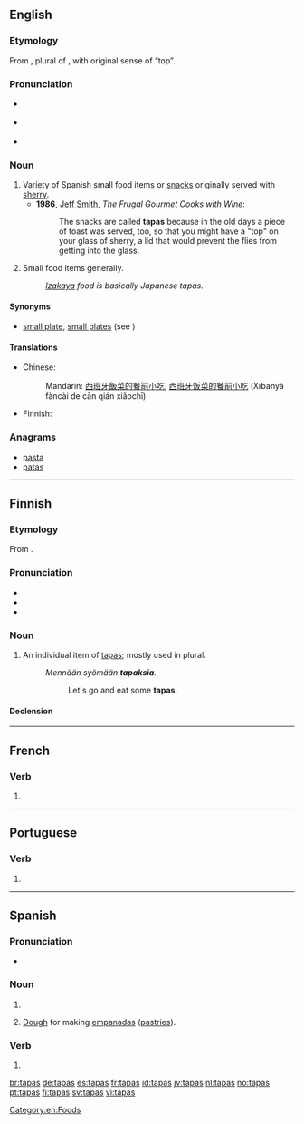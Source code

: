 ==English==

===Etymology===
From {{etyl|es|en}} {{term|tapas|lang=es}}, plural of {{term|tapa|lang=es}}, with original sense of “top”.

===Pronunciation===
* {{a|UK}} {{IPA|/ˈtæp.æs/|/ˈtæp.əs/|lang=en}}
* {{a|US}} {{IPA|/ˈtæp.əs/|/ˈtɑːp.əs/|lang=en}}
* {{audio|en-us-tapas.ogg|Audio (US)|lang=en}} {{audio|En-us-ncalif-tapas.ogg|Audio (US, Northern California)|lang=en}}
{{rfap|UK|UK|lang=en}}

===Noun===
{{en-noun|-}}

# Variety of Spanish small food items or [[snack]]s originally served with [[sherry]].
#* '''1986''', [[w:Jeff Smith (TV personality)|Jeff Smith]], ''The Frugal Gourmet Cooks with Wine'':
#*: The snacks are called '''tapas''' because in the old days a piece of toast was served, too, so that you might have a "top" on your glass of sherry, a lid that would prevent the flies from getting into the glass.
# Small food items generally.
#: ''[[izakaya|Izakaya]] food is basically Japanese tapas.''

====Synonyms====
* [[small plate]], [[small plates]] (see {{w|small plates}})

====Translations====
{{trans-top|variety of small foods}}
* Chinese:
*: Mandarin: [[西班牙]][[飯菜]][[的]][[餐]][[前]][[小吃]], [[西班牙]][[饭菜]][[的]][[餐]][[前]][[小吃]] (Xībānyá fàncài de cān qián xiǎochī)
{{trans-mid}}
* Finnish: {{t+|fi|tapas}}
{{trans-bottom}}

===Anagrams===
* [[pasta#English|pasta]]
* [[patas#English|patas]]

[[Category:en:Foods]]

----

==Finnish==

===Etymology===
From {{etyl|es|fi}} {{term|tapas|lang=es}}.

===Pronunciation===
* {{hyphenation|ta|pas|lang=fi}}
* {{rhymes|lang=fi|ɑpɑs}}
* {{IPA|lang=fi|/ˈtɑpɑs/}}

===Noun===
{{fi-noun}}

# An individual item of [[tapas]]; mostly used in plural.
#: ''Mennään syömään '''tapaksia'''.''
#:: Let's go and eat some '''tapas'''.

====Declension====
{{fi-decl-vastaus|tapa|a}}

----

==French==

===Verb===
{{fr-verb-form}}

# {{inflection of|taper||2|s|phis|lang=fr}}

----

==Portuguese==

===Verb===
{{pt-verb-form}}

# {{pt-verb-form-of|tapar}}

----

==Spanish==

===Pronunciation===
* {{audio|Es-chile-tapas.ogg|Audio (Chile)|lang=es}}

===Noun===
{{head|es|noun form|g=f-p}}

# {{plural of|lang=es|tapa}}
# {{context|Argentina|lang=es}} [[dough|Dough]] for making [[empanada|empanadas]] ([[pastry|pastries]]).

===Verb===
{{es-verb-form}}

# {{es-verb form of|ending=ar|mood=indicative|tense=present|pers=2|formal=no|number=singular|tapar}}

[[br:tapas]]
[[de:tapas]]
[[es:tapas]]
[[fr:tapas]]
[[id:tapas]]
[[jv:tapas]]
[[nl:tapas]]
[[no:tapas]]
[[pt:tapas]]
[[fi:tapas]]
[[sv:tapas]]
[[vi:tapas]]